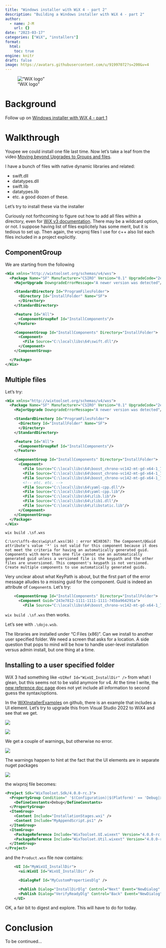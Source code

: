 ```yaml
---
title: "Windows installer with WiX 4 - part 2"
description: "Building a Windows installer with WiX 4 - part 2"
author:
  - name: J-M
    url: {}
date: "2023-03-17"
categories: ["WiX", "installers"]
format: 
  html:
    toc: true
engine: knitr
draft: false
image: https://avatars.githubusercontent.com/u/91997072?s=200&v=4
---
```


!["WiX logo"](https://avatars.githubusercontent.com/u/91997072?s=200&v=4 "WiX logo")

# Background

Follow up on [Windows installer with WiX 4 - part 1](https://jmp75.github.io/work-blog/posts/20230315-windows-installer-wix/)

# Walkthrough

Youpee we could install one file last time. Now let's take a leaf from the video [Moving beyond Upgrades to Groups and files](https://www.youtube.com/watch?v=ga9M4m6MtSU). 

I have a bunch of files with native dynamic libraries and related:

* swift.dll
* datatypes.dll
* swift.lib
* datatypes.lib
* etc. a good dozen of these.

Let's try to install these via the installer

Curiously not forthcoming to figure out how to add all files within a directory, even for [WiX v3 documentation](https://wixtoolset.org/docs/v3/howtos/files_and_registry/add_a_file). There may be a wildcard option, or not. I suppose having list of files explicitely has some merit, but it is tedious to set up. Then again, the vcxproj files I use for c++ also list each files included in a project explicitly.

## ComponentGroup

We are starting from the following

```xml
<Wix xmlns="http://wixtoolset.org/schemas/v4/wxs">
  <Package Name="SF" Manufacturer="CSIRO" Version="0.1" UpgradeCode="2e7d7f1d-1111-1111-1111-b363c7ce3a1e">
    <MajorUpgrade DowngradeErrorMessage="A newer version was detected"/>

    <StandardDirectory Id="ProgramFilesFolder">
      <Directory Id="InstallFolder" Name="SF">
      </Directory>
    </StandardDirectory>

    <Feature Id="All">
      <ComponentGroupRef Id="InstallComponents"/>
    </Feature>

    <ComponentGroup Id="InstallComponents" Directory="InstallFolder">
      <Component>
        <File Source="C:\local\libs\64\swift.dll"/>
      </Component>
    </ComponentGroup>

  </Package>
</Wix>
```

## Multiple files

Let's try:

```xml
<Wix xmlns="http://wixtoolset.org/schemas/v4/wxs">
  <Package Name="SF" Manufacturer="CSIRO" Version="0.1" UpgradeCode="2e7d7f1d-1111-1111-1111-b363c7ce3a1e">
    <MajorUpgrade DowngradeErrorMessage="A newer version was detected"/>

    <StandardDirectory Id="ProgramFilesFolder">
      <Directory Id="InstallFolder" Name="SF">
      </Directory>
    </StandardDirectory>

    <Feature Id="All">
      <ComponentGroupRef Id="InstallComponents"/>
    </Feature>

    <ComponentGroup Id="InstallComponents" Directory="InstallFolder">
      <Component>
        <File Source="C:\local\libs\64\boost_chrono-vc142-mt-gd-x64-1_79.dll"/>
        <File Source="C:\local\libs\64\boost_chrono-vc142-mt-gd-x64-1_79.lib"/>
        <File Source="C:\local\libs\64\boost_chrono-vc142-mt-gd-x64-1_79.pdb"/>
        <!-- etc. etc. -->
        <File Source="C:\local\libs\64\yaml-cpp.dll"/>
        <File Source="C:\local\libs\64\yaml-cpp.lib"/>
        <File Source="C:\local\libs\64\zlib.lib"/>
        <File Source="C:\local\libs\64\zlib1.dll"/>
        <File Source="C:\local\libs\64\zlibstatic.lib"/>
      </Component>
    </ComponentGroup>
  </Package>
</Wix>
```

`wix build .\sf.wxs`

```text
C:\src\sffs-docs\wip\sf.wxs(16) : error WIX0367: The Component/@Guid attribute's value '*' is not valid for this component because it does not meet the criteria for having an automatically generated guid. Components with more than one file cannot use an automatically generated guid unless a versioned file is the keypath and the other files are unversioned. This component's keypath is not versioned. Create multiple components to use automatically generated guids.
```

Very unclear about what KeyPath is about, but the first part of the error message alludes to a missing guid for the component. Guid is indeed an attribute of `Component`s. Let's try:
```xml
    <ComponentGroup Id="InstallComponents" Directory="InstallFolder">
      <Component Guid="243e7812-1111-1111-1111-745ba964291a">
        <File Source="C:\local\libs\64\boost_chrono-vc142-mt-gd-x64-1_79.dll"/>
```

`wix build .\sf.wxs` then works.

Let's see with `.\dojo.wsb`. 

The libraries are installed under "C:\Program Files (x86)". Can we install to another user specified folder. We need a screen that asks for a location. A side question that pops to mind will be how to handle user-level installation versus admin install, but one thing at a time.

## Installing to a user specified folder

WiX 3 had something like `<UIRef Id="WixUI_InstallDir" />` from what I glean, but this seems not to be valid anymore for v4. At the time I write, the [new reference doc page](https://wixtoolset.org/docs/reference/schema/wxs/uiref/) does not yet include all information to second guess the syntax/options.

In the [WiXInstallerExamples](https://github.com/kurtanr/WiXInstallerExamples) on github, there is an example that includes a UI element. Let's try to upgrade this from Visual Studio 2022 to WiX4 and see that we get.

![](./wix4_008.png)

![](./wix4_009.png)

We get a couple of warnings, but otherwise no error.

![](./wix4_010.png)

The warnings happen to hint at the fact that the UI elements are in separate nuget packages

![](./wix4_011.png)


the wixproj file becomes:

```xml
<Project Sdk="WixToolset.Sdk/4.0.0-rc.3">
  <PropertyGroup Condition=" '$(Configuration)|$(Platform)' == 'Debug|x86' ">
    <DefineConstants>Debug</DefineConstants>
  </PropertyGroup>
  <ItemGroup>
    <Content Include="InstallationStages.wxi" />
    <Content Include="MyAppendScript.ps1" />
  </ItemGroup>
  <ItemGroup>
    <PackageReference Include="WixToolset.UI.wixext" Version="4.0.0-rc.3" />
    <PackageReference Include="WixToolset.Util.wixext" Version="4.0.0-rc.3" />
  </ItemGroup>
</Project>
```

and the `Product.wsx` file now contains: 

```xml
    <UI Id="MyWixUI_InstallDir">
      <ui:WixUI Id="WixUI_InstallDir" />

      <DialogRef Id="MyCustomPropertiesDlg" />

      <Publish Dialog="InstallDirDlg" Control="Next" Event="NewDialog" Value="MyCustomPropertiesDlg" Order="4" Condition="WIXUI_DONTVALIDATEPATH OR WIXUI_INSTALLDIR_VALID=&quot;1&quot;" />
      <Publish Dialog="VerifyReadyDlg" Control="Back" Event="NewDialog" Value="MyCustomPropertiesDlg" Order="1" />
    </UI>
```

OK, a fair bit to digest and explore. This will have to do for today.

# Conclusion

To be continued...